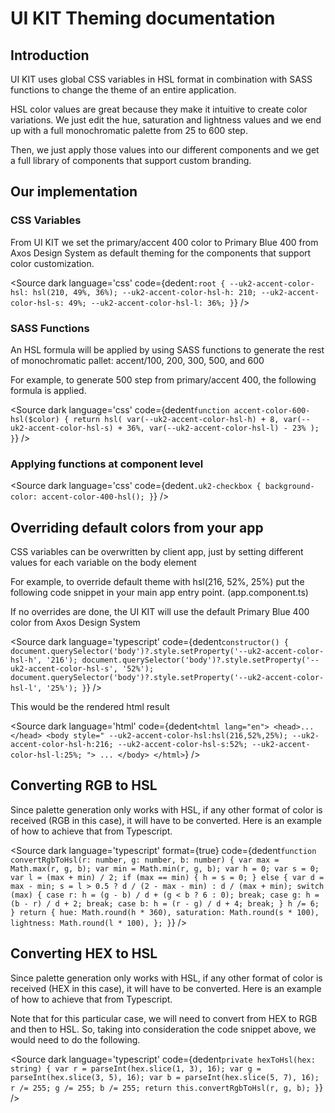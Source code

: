
# UI KIT Theming documentation

## Introduction
<p>UI KIT uses global CSS variables in HSL format in combination with SASS functions to change the theme of an entire application.</p>
<p>HSL color values are great because they make it intuitive to create color variations. We just edit the hue, saturation and lightness values and we end up with a full monochromatic palette from 25 to 600 step.</p>
<p>Then, we just apply those values into our different components and we get a full library of components that support custom branding.</p>

## Our implementation

### CSS Variables

<p>From UI KIT we set the primary/accent 400 color to Primary Blue 400 from Axos Design System as default theming for the components that support color customization.</p>

<Source
  dark
  language='css'
  code={dedent`
      :root {
        --uk2-accent-color-hsl: hsl(210, 49%, 36%);
        --uk2-accent-color-hsl-h: 210;
        --uk2-accent-color-hsl-s: 49%;
        --uk2-accent-color-hsl-l: 36%;
      }
  `}
/>

### SASS Functions

<p>An HSL formula will be applied by using SASS functions to generate the rest of monochromatic pallet: accent/100, 200, 300, 500, and 600</p>
<p>For example, to generate 500 step from primary/accent 400, the following formula is applied.</p>

<Source
  dark
  language='css'
  code={dedent`
      function accent-color-600-hsl($color) {
        return hsl(
          var(--uk2-accent-color-hsl-h) + 8,
          var(--uk2-accent-color-hsl-s) + 36%,
          var(--uk2-accent-color-hsl-l) - 23%
        );
      }
  `}
/>

### Applying functions at component level

<Source
  dark
  language='css'
  code={dedent`
      .uk2-checkbox {
        background-color: accent-color-400-hsl();
      }
  `}
/>

## Overriding default colors from your app

<p>CSS variables can be overwritten by client app, just by setting different values for each variable on the body element</p>
<p>For example, to override default theme with hsl(216, 52%, 25%) put the following code snippet in your main app entry point. (app.component.ts)</p>
<p>If no overrides are done, the UI KIT will use the default Primary Blue 400 color from Axos Design System</p>

<Source
  dark
  language='typescript'
  code={dedent`
      constructor() {
        document.querySelector('body')?.style.setProperty('--uk2-accent-color-hsl-h', '216');
        document.querySelector('body')?.style.setProperty('--uk2-accent-color-hsl-s', '52%');
        document.querySelector('body')?.style.setProperty('--uk2-accent-color-hsl-l', '25%');
      }
  `}
/>

<p>This would be the rendered html result</p>

<Source
  dark
  language='html'
  code={dedent`
    <html lang="en">
      <head>...</head>
      <body style="
              --uk2-accent-color-hsl:hsl(216,52%,25%);
              --uk2-accent-color-hsl-h:216;
              --uk2-accent-color-hsl-s:52%;
              --uk2-accent-color-hsl-l:25%;
              ">
        ...
      </body>
    </html>
  `}
/>

## Converting RGB to HSL

<p>Since palette generation only works with HSL, if any other format of color is received (RGB in this case), it will have to be converted. Here is an example of how to achieve that from Typescript.</p>

<Source
  dark
  language='typescript'
  format={true}
  code={dedent`
    function convertRgbToHsl(r: number, g: number, b: number) {
      var max = Math.max(r, g, b);
      var min = Math.min(r, g, b);
      var h = 0;
      var s = 0;
      var l = (max + min) / 2;
      if (max == min) {
        h = s = 0;
      } else {
        var d = max - min;
        s = l > 0.5 ? d / (2 - max - min) : d / (max + min);
        switch (max) {
          case r:
            h = (g - b) / d + (g < b ? 6 : 0);
            break;
          case g:
            h = (b - r) / d + 2;
            break;
          case b:
            h = (r - g) / d + 4;
            break;
        }
        h /= 6;
      }
      return {
        hue: Math.round(h * 360),
        saturation: Math.round(s * 100),
        lightness: Math.round(l * 100),
      };
    }
  `}
/>


## Converting HEX to HSL

<p>Since palette generation only works with HSL, if any other format of color is received (HEX in this case), it will have to be converted. Here is an example of how to achieve that from Typescript.</p>
<p>Note that for this particular case, we will need to convert from HEX to RGB and then to HSL. So, taking into consideration the code snippet above, we would need to do the following.</p>

<Source
  dark
  language='typescript'
  code={dedent`
    private hexToHsl(hex: string) {
      var r = parseInt(hex.slice(1, 3), 16);
      var g = parseInt(hex.slice(3, 5), 16);
      var b = parseInt(hex.slice(5, 7), 16);
      r /= 255;
      g /= 255;
      b /= 255;
      return this.convertRgbToHsl(r, g, b);
    }
  `}
/>
